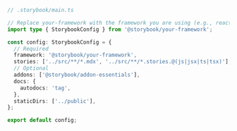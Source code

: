 ```ts
// .storybook/main.ts

// Replace your-framework with the framework you are using (e.g., react-webpack5, vue3-vite)
import type { StorybookConfig } from '@storybook/your-framework';

const config: StorybookConfig = {
  // Required
  framework: '@storybook/your-framework',
  stories: ['../src/**/*.mdx', '../src/**/*.stories.@(js|jsx|ts|tsx)'],
  // Optional
  addons: ['@storybook/addon-essentials'],
  docs: {
    autodocs: 'tag',
  },
  staticDirs: ['../public'],
};

export default config;
```
